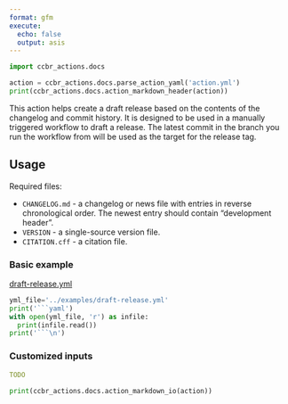 ```yaml
---
format: gfm
execute:
  echo: false
  output: asis
---
```


```python
import ccbr_actions.docs

action = ccbr_actions.docs.parse_action_yaml('action.yml')
print(ccbr_actions.docs.action_markdown_header(action))
```

This action helps create a draft release based on the contents of the changelog and commit history.
It is designed to be used in a manually triggered workflow to draft a release.
The latest commit in the branch you run the workflow from will be used as the target for the release tag.

## Usage

Required files:

- `CHANGELOG.md` - a changelog or news file with entries in reverse chronological order. The newest entry should contain "development header".
- `VERSION` - a single-source version file.
- `CITATION.cff` - a citation file.

### Basic example

[draft-release.yml](examples/draft-release.yml)


```python
yml_file='../examples/draft-release.yml'
print('```yaml')
with open(yml_file, 'r') as infile:
  print(infile.read())
print('```\n')
```


### Customized inputs

```yaml
TODO
```

```python
print(ccbr_actions.docs.action_markdown_io(action))
```
